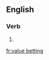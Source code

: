 ==English==

===Verb===
{{head|en}}

# {{present participle of|value bet|lang=en}}

[[fr:value betting]]